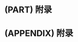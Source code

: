 \partquote{这只是万里长征走完了第一步，以后的路程更长，工作更伟大，更艰苦。务必使同志们继续地保持谦虚、谨慎、不骄不躁的作风，务必使同志们继续地保持艰苦奋斗的作风。}{毛泽东}
\partintro{
\quad\quad 附录，首先引用了中国的一篇古文《愚公移山》，目的是告诉自己要坚持坚持再坚持；其次讲述了本书的制作步骤，方便后来人对模板进行改编和再创作；再次介绍了本书的大致框架设计，提醒需要注意的问题；再次列举了写作中常见的 \LaTeX 和 Bookdown 编写的示例；最后是常见问题解答以及本书的大事记。
}
# (PART) 附录 {#part:others -}

# (APPENDIX) 附录 {#chap:appendix -} 